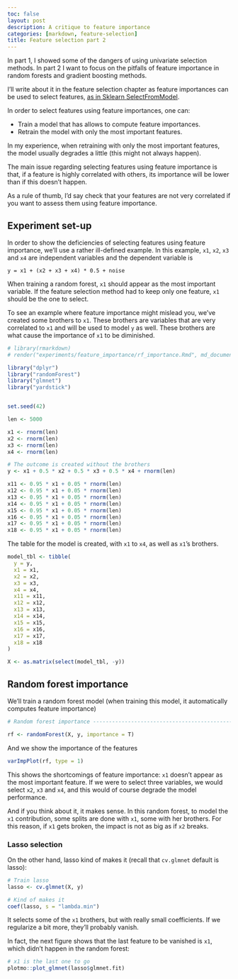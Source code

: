 ```yaml
---
toc: false
layout: post
description: A critique to feature importance
categories: [markdown, feature-selection]
title: Feature selection part 2
---
```


In part 1, I showed some of the dangers of using univariate selection methods. In part 2 I want to focus on the pitfalls of feature importance in random forests and gradient boosting methods.

I'll write about it in the feature selection chapter as feature importances can be used to select features, [as in Sklearn SelectFromModel](https://scikit-learn.org/stable/modules/generated/sklearn.feature_selection.SelectFromModel.html#sklearn.feature_selection.SelectFromModel).

In order to select features using feature importances, one can:

- Train a model that has allows to compute feature importances.
- Retrain the model with only the most important features.

In my experience, when retraining with only the most important features, the model usually degrades a little (this might not always happen).

The main issue regarding selecting features using feature importance is that, if a feature is highly correlated with others, its importance will be lower than if this doesn't happen.

As a rule of thumb, I'd say check that your features are not very correlated if you want to assess them using feature importance.

## Experiment set-up

In order to show the deficiencies of selecting features using feature importance, we'll use a rather ill-defined example. In this example, `x1`, `x2`, `x3` and `x4` are independent variables and the dependent variable is 
```
y = x1 + (x2 + x3 + x4) * 0.5 + noise
```
When training a random forest, `x1` should appear as the most important variable. If the feature selection method had to keep only one feature, `x1` should be the one to select.

To see an example where feature importance might mislead you, we've created some brothers to `x1`. These brothers are variables that are very correlated to `x1` and will be used to model `y` as well. These brothers are what cause the importance of `x1` to be diminished.

```r
# library(rmarkdown)
# render("experiments/feature_importance/rf_importance.Rmd", md_document(variant ='gfm', preserve_yaml=TRUE))
```
```r
library("dplyr")
library("randomForest")
library("glmnet")
library("yardstick")


set.seed(42)

len <- 5000

x1 <- rnorm(len)
x2 <- rnorm(len)
x3 <- rnorm(len)
x4 <- rnorm(len)

# The outcome is created without the brothers
y <- x1 + 0.5 * x2 + 0.5 * x3 + 0.5 * x4 + rnorm(len)

x11 <- 0.95 * x1 + 0.05 * rnorm(len)
x12 <- 0.95 * x1 + 0.05 * rnorm(len)
x13 <- 0.95 * x1 + 0.05 * rnorm(len)
x14 <- 0.95 * x1 + 0.05 * rnorm(len)
x15 <- 0.95 * x1 + 0.05 * rnorm(len)
x16 <- 0.95 * x1 + 0.05 * rnorm(len)
x17 <- 0.95 * x1 + 0.05 * rnorm(len)
x18 <- 0.95 * x1 + 0.05 * rnorm(len)

```

The table for the model is created, with `x1` to `x4`, as well as `x1`'s brothers.

```r
model_tbl <- tibble(
  y = y,
  x1 = x1,
  x2 = x2,
  x3 = x3,
  x4 = x4,
  x11 = x11,
  x12 = x12,
  x13 = x13,
  x14 = x14,
  x15 = x15,
  x16 = x16,
  x17 = x17,
  x18 = x18
)

X <- as.matrix(select(model_tbl, -y))
```

## Random forest importance

We'll train a random forest model (when training this model, it automatically computes feature importance)

```r
# Random forest importance ------------------------------------------------

rf <- randomForest(X, y, importance = T)
```

And we show the importance of the features

```r
varImpPlot(rf, type = 1)
```

This shows the shortcomings of feature importance: `x1` doesn't appear as the most important feature. If we were to select three variables, we would select `x2`, `x3` and `x4`, and this would of course degrade the model performance.

And if you think about it, it makes sense. In this random forest, to model the `x1` contribution, some splits are done with `x1`, some with her brothers. For this reason, if `x1` gets broken, the impact is not as big as if `x2` breaks.

### Lasso selection

On the other hand, lasso kind of makes it (recall that `cv.glmnet` default is lasso):

```r
# Train lasso
lasso <- cv.glmnet(X, y)

# Kind of makes it
coef(lasso, s = "lambda.min")
```

It selects some of the `x1` brothers, but with really small coefficients. If we regularize a bit more, they'll probably vanish.

In fact, the next figure shows that the last feature to be vanished is `x1`, which didn't happen in the random forest:

```r
# x1 is the last one to go
plotmo::plot_glmnet(lasso$glmnet.fit)
```




